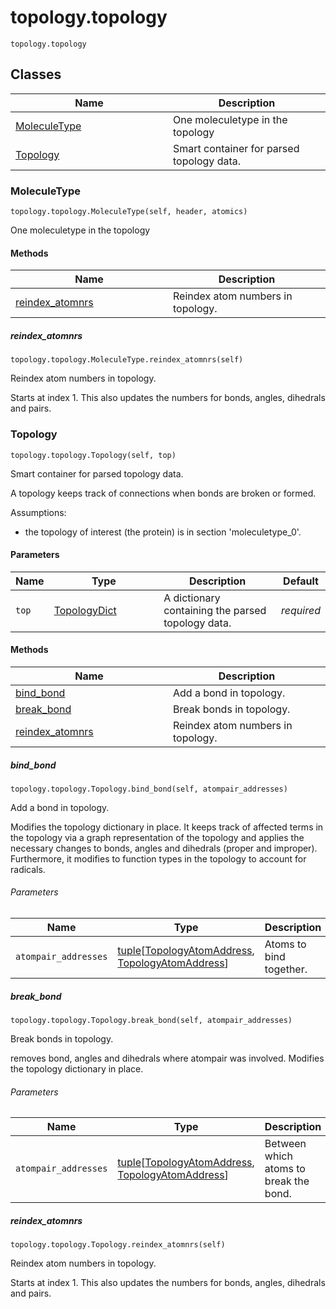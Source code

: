 # topology.topology { #kimmdy.topology.topology }

`topology.topology`

## Classes

| Name | Description |
| --- | --- |
| [MoleculeType](#kimmdy.topology.topology.MoleculeType) | One moleculetype in the topology |
| [Topology](#kimmdy.topology.topology.Topology) | Smart container for parsed topology data. |

### MoleculeType { #kimmdy.topology.topology.MoleculeType }

`topology.topology.MoleculeType(self, header, atomics)`

One moleculetype in the topology

#### Methods

| Name | Description |
| --- | --- |
| [reindex_atomnrs](#kimmdy.topology.topology.MoleculeType.reindex_atomnrs) | Reindex atom numbers in topology. |

##### reindex_atomnrs { #kimmdy.topology.topology.MoleculeType.reindex_atomnrs }

`topology.topology.MoleculeType.reindex_atomnrs(self)`

Reindex atom numbers in topology.

Starts at index 1.
This also updates the numbers for bonds, angles, dihedrals and pairs.

### Topology { #kimmdy.topology.topology.Topology }

`topology.topology.Topology(self, top)`

Smart container for parsed topology data.

A topology keeps track of connections when bonds are broken or formed.

Assumptions:

- the topology of interest (the protein) is in section &#x27;moleculetype_0&#x27;.

#### Parameters

| Name   | Type                                          | Description                                       | Default    |
|--------|-----------------------------------------------|---------------------------------------------------|------------|
| `top`  | [TopologyDict](`kimmdy.parsing.TopologyDict`) | A dictionary containing the parsed topology data. | _required_ |

#### Methods

| Name | Description |
| --- | --- |
| [bind_bond](#kimmdy.topology.topology.Topology.bind_bond) | Add a bond in topology. |
| [break_bond](#kimmdy.topology.topology.Topology.break_bond) | Break bonds in topology. |
| [reindex_atomnrs](#kimmdy.topology.topology.Topology.reindex_atomnrs) | Reindex atom numbers in topology. |

##### bind_bond { #kimmdy.topology.topology.Topology.bind_bond }

`topology.topology.Topology.bind_bond(self, atompair_addresses)`

Add a bond in topology.

Modifies the topology dictionary in place.
It keeps track of affected terms in the topology via a graph representation of the topology
and applies the necessary changes to bonds, angles and dihedrals (proper and improper).
Furthermore, it modifies to function types in the topology to account for radicals.

###### Parameters

| Name                 | Type                                                                                                                                     | Description             | Default    |
|----------------------|------------------------------------------------------------------------------------------------------------------------------------------|-------------------------|------------|
| `atompair_addresses` | [tuple](`tuple`)\[[TopologyAtomAddress](`kimmdy.utils.TopologyAtomAddress`), [TopologyAtomAddress](`kimmdy.utils.TopologyAtomAddress`)\] | Atoms to bind together. | _required_ |

##### break_bond { #kimmdy.topology.topology.Topology.break_bond }

`topology.topology.Topology.break_bond(self, atompair_addresses)`

Break bonds in topology.

removes bond, angles and dihedrals where atompair was involved.
Modifies the topology dictionary in place.

###### Parameters

| Name                 | Type                                                                                                                                     | Description                            | Default    |
|----------------------|------------------------------------------------------------------------------------------------------------------------------------------|----------------------------------------|------------|
| `atompair_addresses` | [tuple](`tuple`)\[[TopologyAtomAddress](`kimmdy.utils.TopologyAtomAddress`), [TopologyAtomAddress](`kimmdy.utils.TopologyAtomAddress`)\] | Between which atoms to break the bond. | _required_ |

##### reindex_atomnrs { #kimmdy.topology.topology.Topology.reindex_atomnrs }

`topology.topology.Topology.reindex_atomnrs(self)`

Reindex atom numbers in topology.

Starts at index 1.
This also updates the numbers for bonds, angles, dihedrals and pairs.